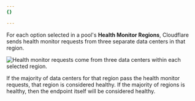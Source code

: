 ```yaml
---
{}

---
```


For each option selected in a pool's **Health Monitor Regions**, Cloudflare sends health monitor requests from three separate data centers in that region.

![Health monitor requests come from three data centers within each selected region.](~/assets/images/load-balancing/health-check-component.png)

If the majority of data centers for that region pass the health monitor requests, that region is considered healthy. If the majority of regions is healthy, then the endpoint itself will be considered healthy.
